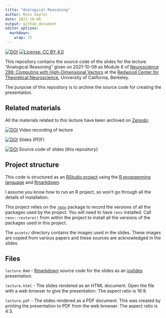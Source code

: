 ```yaml
---
title: "Analogical Reasoning"
author: Ross Gayler
date: 2021-10-06
output: github_document
editor_options: 
  markdown: 
    wrap: 72
---
```


<!-- README.md is generated from README.Rmd. Please edit only README.Rmd -->

<!-- badges: start -->

[![DOI](https://zenodo.org/badge/DOI/10.5281/zenodo.5560799.svg)](https://doi.org/10.5281/zenodo.5560799)
[![License: CC BY
4.0](https://img.shields.io/badge/License-CC%20BY%204.0-lightgrey.svg)](https://creativecommons.org/licenses/by/4.0/)

<!-- badges: end -->

This repository contains the source code of the slides for the lecture
"Analogical Reasoning" given on 2021⁠-⁠10⁠-⁠06 as Module 6 of
[Neuroscience 299: Computing with High-Dimensional
Vectors](https://redwood.berkeley.edu/courses/computing-with-high-dimensional-vectors)
at the [Redwood Center for Theoretical
Neuroscience](https://redwood.berkeley.edu/), University of California,
Berkeley.

The purpose of this repository is to archive the source code for
creating the presentation.

## Related materials

All the materials related to this lecture have been archived on
[Zenodo](https://zenodo.org/):

[![DOI](https://zenodo.org/badge/DOI/10.5281/zenodo.5560797.svg)](https://doi.org/10.5281/zenodo.5560797)
Video recording of lecture

[![DOI](https://zenodo.org/badge/DOI/10.5281/zenodo.5552219.svg)](https://doi.org/10.5281/zenodo.5552219)
Slides (PDF)

[![DOI](https://zenodo.org/badge/DOI/10.5281/zenodo.5560799.svg)](https://doi.org/10.5281/zenodo.5560799)
Source code of slides (this repository)

## Project structure

This code is structured as an [RStudio
project](https://support.rstudio.com/hc/en-us/articles/200526207-Using-Projects)
using the [R programming language](https://www.r-project.org/) and
[Rmarkdown](https://rmarkdown.rstudio.com/).

I assume you know how to run an R project, so won't go through all the
details of installation.

This project relies on the
[`renv`](https://rstudio.github.io/renv/articles/renv.html) package to
record the versions of all the packages used by the project. You will
need to have `renv` installed. Call `renv::restore()` from within the
project to install all the versions of the packages used in this
project.

The `assets/` directory contains the images used in the slides. These
images are copied from various papers and these sources are acknowledged
in the slides.

## Files

`lecture.Rmd` -
[Rmarkdown](https://rmarkdown.rstudio.com/authoring_basics.html) source
code for the slides as an
[ioslides](https://bookdown.org/yihui/rmarkdown/ioslides-presentation.html)
presentation.

`lecture.html` - The slides rendered as an HTML document. Open the file
with a web browser to give the presentation. The aspect ratio is 16:9.

`lecture.pdf` - The slides rendered as a PDF document. This was created
by printing the presentation to PDF from the web browser. The aspect
ratio is 4:3.

